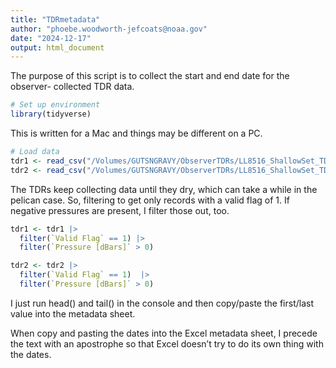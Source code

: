 ```yaml
---
title: "TDRmetadata"
author: "phoebe.woodworth-jefcoats@noaa.gov"
date: "2024-12-17"
output: html_document
---
```


The purpose of this script is to collect the start and end date for the observer-
collected TDR data.

```r
# Set up environment
library(tidyverse)
```

This is written for a Mac and things may be different on a PC.  
```r
# Load data
tdr1 <- read_csv("/Volumes/GUTSNGRAVY/ObserverTDRs/LL8516_ShallowSet_TDR1.csv", skip = 2, show_col_types = FALSE)
tdr2 <- read_csv("/Volumes/GUTSNGRAVY/ObserverTDRs/LL8516_ShallowSet_TDR2.csv", skip = 2, show_col_types = FALSE)
```

The TDRs keep collecting data until they dry, which can take a while in the 
pelican case.  So, filtering to get only records with a valid flag of 1.
If negative pressures are present, I filter those out, too.
```r
tdr1 <- tdr1 |>
  filter(`Valid Flag` == 1) |>
  filter(`Pressure [dBars]` > 0)

tdr2 <- tdr2 |>
  filter(`Valid Flag` == 1)  |>
  filter(`Pressure [dBars]` > 0)
```

I just run head() and tail() in the console and then copy/paste the first/last
value into the metadata sheet.

When copy and pasting the dates into the Excel metadata sheet, I precede the text
with an apostrophe so that Excel doesn't try to do its own thing with the dates.

